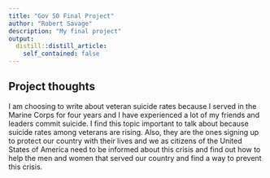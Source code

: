 ```yaml
---
title: "Gov 50 Final Project"
author: "Robert Savage"
description: "My final project"
output:
  distill::distill_article:
    self_contained: false
---
```




## Project thoughts

I am choosing to write about veteran suicide rates because I served in the Marine Corps for four years and I have experienced a lot of my friends and leaders commit suicide. I find this topic important to talk about because suicide rates among veterans are rising. Also, they are the ones signing up to protect our country with their lives and we as citizens of the United States of America need to be informed about this crisis and find out how to help the men and women that served our country and find a way to prevent this crisis. 

